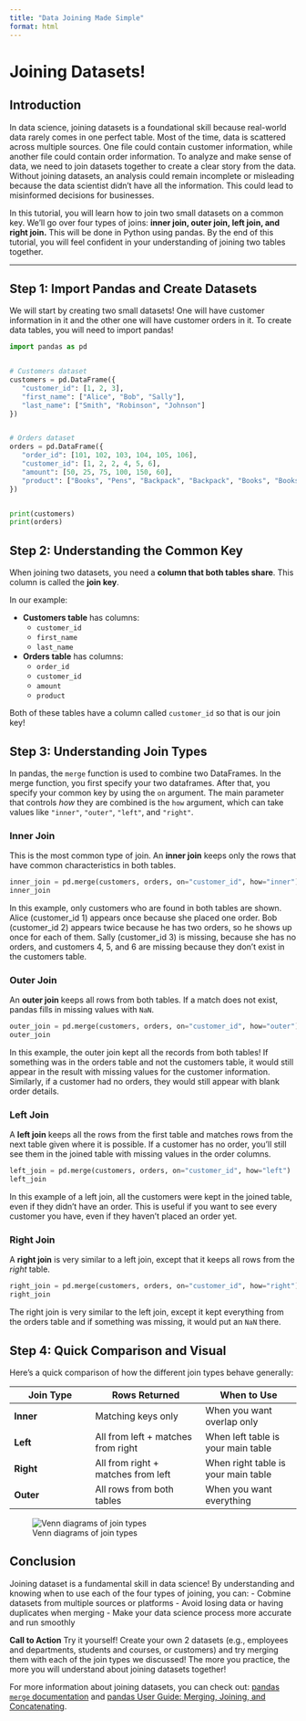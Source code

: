 ```yaml
---
title: "Data Joining Made Simple"
format: html
---
```


# Joining Datasets! 

## Introduction
In data science, joining datasets is a foundational skill because real-world data rarely comes in one perfect table. Most of the time, data is scattered across multiple sources. One file could contain customer information, while another file could contain order information. To analyze and make sense of data, we need to join datasets together to create a clear story from the data. Without joining datasets, an analysis could remain incomplete or misleading because the data scientist didn't have all the information. This could lead to misinformed decisions for businesses. 

In this tutorial, you will learn how to join two small datasets on a common key.  We'll go over four types of joins: **inner join, outer join, left join, and right join.** This will be done in Python using pandas. By the end of this tutorial, you will feel confident in your understanding of joining two tables together. 

---

## Step 1: Import Pandas and Create Datasets

We will start by creating two small datasets! One will have customer information in it and the other one will have customer orders in it. To create data tables, you will need to import pandas!

```python
import pandas as pd


# Customers dataset
customers = pd.DataFrame({
   "customer_id": [1, 2, 3],
   "first_name": ["Alice", "Bob", "Sally"],
   "last_name": ["Smith", "Robinson", "Johnson"]
})


# Orders dataset
orders = pd.DataFrame({
   "order_id": [101, 102, 103, 104, 105, 106],
   "customer_id": [1, 2, 2, 4, 5, 6],
   "amount": [50, 25, 75, 100, 150, 60],
   "product": ["Books", "Pens", "Backpack", "Backpack", "Books", "Books"]
})


print(customers)
print(orders)
```




## Step 2: Understanding the Common Key
When joining two datasets, you need a **column that both tables share**. This column is called the **join key**. 

In our example:

- **Customers table** has columns:  
  - `customer_id`  
  - `first_name`  
  - `last_name`  

- **Orders table** has columns:  
  - `order_id`  
  - `customer_id`  
  - `amount`  
  - `product`  


Both of these tables have a column called `customer_id` so that is our join key! 


## Step 3: Understanding Join Types

In pandas, the `merge` function is used to combine two DataFrames. In the merge function, you first specify your two dataframes. After that, you specify your common key by using the `on` argument. The main parameter that controls *how* they are combined is the `how` argument, which can take values like `"inner"`, `"outer"`, `"left"`, and `"right"`.  


### Inner Join

This is the most common type of join. An **inner join** keeps only the rows that have common characteristics in both tables. 

```python
inner_join = pd.merge(customers, orders, on="customer_id", how="inner")
inner_join
```

In this example, only customers who are found in both tables are shown. Alice (customer_id 1) appears once because she placed one order. Bob (customer_id 2) appears twice because he has two orders, so he shows up once for each of them. Sally (customer_id 3) is missing, because she has no orders, and customers 4, 5, and 6 are missing because they don’t exist in the customers table.

### Outer Join

An **outer join** keeps all rows from both tables.
If a match does not exist, pandas fills in missing values with `NaN`.

```python
outer_join = pd.merge(customers, orders, on="customer_id", how="outer")
outer_join
```

In this example, the outer join kept all the records from both tables! If something was in the orders table and not the customers table, it would still appear in the result with missing values for the customer information. Similarly, if a customer had no orders, they would still appear with blank order details.

### Left Join

A **left join** keeps all the rows from the first table and matches rows from the next table given where it is possible. If a customer has no order, you'll still see them in the joined table with missing values in the order columns. 

```python
left_join = pd.merge(customers, orders, on="customer_id", how="left")
left_join
```

In this example of a left join, all the customers were kept in the joined table, even if they didn't have an order. This is useful if you want to see every customer you have, even if they haven't placed an order yet. 

### Right Join

A **right join** is very similar to a left join, except that it keeps all rows from the *right* table. 

```python
right_join = pd.merge(customers, orders, on="customer_id", how="right")
right_join
```

The right join is very similar to the left join, except it kept everything from the orders table and if something was missing, it would put an `NaN` there. 

## Step 4: Quick Comparison and Visual 

Here’s a quick comparison of how the different join types behave generally: 

| Join Type | Rows Returned | When to Use |
|-----------|---------------|-------------|
| **Inner** | Matching keys only | When you want overlap only |
| **Left**  | All from left + matches from right | When left table is your main table |
| **Right** | All from right + matches from left | When right table is your main table |
| **Outer** | All rows from both tables | When you want everything |

![Venn diagrams of join types](images/download.png) 


## Conclusion

Joining dataset is a fundamental skill in data science! By understanding and knowing when to use each of the four types of joining, you can:
- Cobmine datasets from multiple sources or platforms
- Avoid losing data or having duplicates when merging
- Make your data science process more accurate and run smoothly 

**Call to Action**
Try it yourself! Create your own 2 datasets (e.g., employees and departments, students and courses, or customers) and try merging them with each of the join types we discussed! The more you practice, the more you will understand about joining datasets together! 

For more information about joining datasets, you can check out: 
[pandas `merge` documentation](https://pandas.pydata.org/docs/reference/api/pandas.DataFrame.merge.html) and [pandas User Guide: Merging, Joining, and Concatenating](https://pandas.pydata.org/docs/user_guide/merging.html). 


